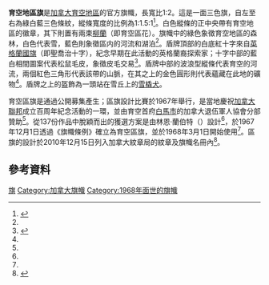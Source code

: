 {{Infobox flag
|Name = 育空地區旗
|Article =
|Image = Flag of Yukon.svg
|Use = 110000
|Symbol =
|Proportion = 1:2
|Adoption = 1968年3月1日<ref name="CHA"/>
|Design = 綠白藍三色三條縱旗，中央帶有育空地區的徽章和兩束[[柳蘭|柳蘭]]
|Designer = 林恩·蘭伯特（{{lang|en|Lynn Lambert}}）<ref name="symbols"/>
}}
'''育空地區旗'''是[[加拿大|加拿大]][[育空地區|育空地區]]的官方旗幟，長寬比1:2。這是一面三色旗，自左至右為綠白藍三色條紋，縱條寬度的比例為1:1.5:1<ref name="FlagAct">{{Cite web |url=http://www.gov.yk.ca/legislation/acts/flag.pdf |title=Flag Act |accessdate=2015-04-11 |publisher=育空地區政府 |archive-date=2005-11-04 |archive-url=https://web.archive.org/web/20051104031817/http://www.gov.yk.ca/legislation/acts/flag.pdf |dead-url=no }}</ref>。白色縱條的正中央帶有育空地區的徽章，其下則置有兩束[[柳蘭|柳蘭]]（即育空區花）。旗幟中的綠色象徵育空地區的森林，白色代表雪，藍色則象徵區内的河流和湖泊<ref name="CHA"/>。盾牌頂部的白底紅十字來自[[英格蘭國旗|英格蘭國旗]]（即聖喬治十字），紀念早期在此活動的英格蘭裔探索家；十字中部的藍白相間圖案代表松鼠毛皮，象徵皮毛交易<ref name="symbols">{{Cite web |url=http://www.gov.yk.ca/aboutyukon/emblemsandsymbols.html |title=Emblems and Symbols |accessdate=2015-04-11 |date=2015-01-09 |publisher=育空地區政府 |deadurl=yes |archiveurl=https://web.archive.org/web/20120212123740/http://www.gov.yk.ca/aboutyukon/emblemsandsymbols.html |archivedate=2012-02-12 }}</ref>。盾牌中部的波浪型縱條代表育空的河流，兩個紅色三角形代表該帶的山脈，在其之上的金色圓形則代表蘊藏在此地的礦物<ref name="symbols"/>。盾牌之上的盔飾為一頭站在雪丘上的[[阿拉斯加雪橇犬|雪橇犬]]。

育空區旗是通過公開募集產生；區旗設計比賽於1967年舉行，是當地慶祝[[加拿大聯邦|加拿大聯邦]]成立百周年紀念活動的一環，並由育空首府[[白馬市|白馬市]]的加拿大退伍軍人協會分部贊助<ref name="symbols"/>。從137份作品中脫穎而出的獲選方案是由林恩·蘭伯特（{{lang|en|Lynn Lambert}}）設計<ref name="symbols"/>，於1967年12月1日透過《旗幟條例》確立為育空區旗，並於1968年3月1日開始使用<ref name="CHA"/>。區旗的設計於2010年12月15日列入加拿大紋章局的紋章及旗幟名冊內<ref name="CHA">{{Cite web |url=http://reg.gg.ca/heraldry/pub-reg/project.asp?lang=e&ProjectID=2256&ShowAll=1 |title=Yukon (Civil Institution): Registration of a Flag |accessdate=2015-04-11 |publisher=加拿大紋章局 }}</ref>。

==參考資料==
{{Reflist}}

{{加拿大旗幟}}

[[Category:育空地區|旗]]
[[Category:加拿大旗幟|Category:加拿大旗幟]]
[[Category:1968年面世的旗幟|Category:1968年面世的旗幟]]